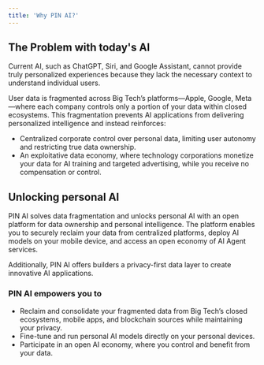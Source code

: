 ```yaml
---
title: 'Why PIN AI?'
---
```

## The Problem with today's AI
Current AI, such as ChatGPT, Siri, and Google Assistant, cannot provide truly personalized experiences because they lack the necessary context to understand individual users.

User data is fragmented across Big Tech’s platforms—Apple, Google, Meta—where each company controls only a portion of your data within closed ecosystems. This fragmentation prevents AI applications from delivering personalized intelligence and instead reinforces:

- Centralized corporate control over personal data, limiting user autonomy and restricting true data ownership.
- An exploitative data economy, where technology corporations monetize your data for AI training and targeted advertising, while you receive no compensation or control.

## Unlocking personal AI

PIN AI solves data fragmentation and unlocks personal AI with an open platform for data ownership and personal intelligence. The platform enables you to securely reclaim your data from centralized platforms, deploy AI models on your mobile device, and access an open economy of AI Agent services.

Additionally, PIN AI offers builders a privacy-first data layer to create innovative AI applications.

### PIN AI empowers you to

- Reclaim and consolidate your fragmented data from Big Tech’s closed ecosystems, mobile apps, and blockchain sources while maintaining your privacy.
- Fine-tune and run personal AI models directly on your personal devices.
- Participate in an open AI economy, where you control and benefit from your data.